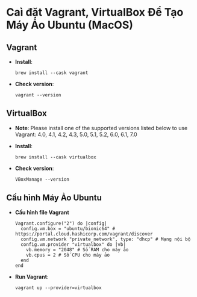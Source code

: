 # Caì đặt Vagrant, VirtualBox Để Tạo Máy Ảo Ubuntu (MacOS)

## Vagrant
  - **Install**: 
    ```copy
    brew install --cask vagrant
    ```

  - **Check version**: 
    ```copy
    vagrant --version
    ```

## VirtualBox

  - **Note**:  Please install one of the supported versions listed below to use Vagrant: 4.0, 4.1, 4.2, 4.3, 5.0, 5.1, 5.2, 6.0, 6.1, 7.0
  - **Install**: 
    ```copy
    brew install --cask virtualbox
    ```

  - **Check version**: 
    ```copy
    VBoxManage --version
    ```


## Cấu hình Máy Ảo Ubuntu
  - **Cấu hình file Vagrant**

    ```copy
    Vagrant.configure("2") do |config|
      config.vm.box = "ubuntu/bionic64" # https://portal.cloud.hashicorp.com/vagrant/discover
      config.vm.network "private_network", type: "dhcp" # Mạng nội bộ
      config.vm.provider "virtualbox" do |vb|
        vb.memory = "2048" # Số RAM cho máy ảo
        vb.cpus = 2 # Số CPU cho máy ảo
      end
    end

  - **Run Vagrant**: 
    ```copy
    vagrant up --provider=virtualbox
    ```
